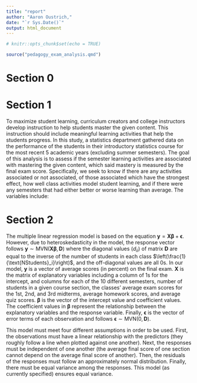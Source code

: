 ```yaml
---
title: "report"
author: "Aaron Oustrich,"
date: "`r Sys.Date()`"
output: html_document
---
```


```r
# knitr::opts_chunk$set(echo = TRUE)

source("pedagogy_exam_analysis.qmd")
```

# Section 0

# Section 1

To maximize student learning, curriculum creators and college instructors develop instruction to help students master the given content. This instruction should include meaningful learning activities that help the students progress. In this study, a statistics department gathered data on the performance of the students in their introductory statistics course for the most recent 5 academic years (excluding summer semesters). The goal of this analysis is to assess if the semester learning activities are associated with mastering the given content, which said mastery is measured by the final exam score. Specifically, we seek to know if there are any activities associated or not associated, of those associated which have the strongest effect, how well class activities model student learning, and if there were any semesters that had either better or worse learning than average. The variables include:

# Section 2

The multiple linear regression model is based on the equation $\mathbf{y} = \mathbf{X}\mathbf{\beta} + \mathbf{\epsilon}$. However, due to heteroskedasticity in the model, the response vector follows $\mathbf{y} \sim \text{MVN}(\mathbf{X\beta},\mathbf{D})$ where the diagonal values ($d_{ii}$) of matrix $\mathbf{D}$ are equal to the inverse of the number of students in each class $\left(\frac{1}{\text{NStudents}_i}\right)$, and the off-diagonal values are all 0s. In our model, $\mathbf{y}$ is a vector of average scores (in percent) on the final exam. $\mathbf{X}$ is the matrix of explanatory variables including a column of 1s for the intercept, and columns for each of the 10 different semesters, number of students in a given course section, the classes' average exam scores for the 1st, 2nd, and 3rd midterms, average homework scores, and average quiz scores. $\mathbf{\beta}$ is the vector of the intercept value and coefficient values. The coefficient values in $\mathbf{\beta}$ represent the relationship between the explanatory variables and the response variable. Finally, $\mathbf{\epsilon}$ is the vector of error terms of each observation and follows $\mathbf{\epsilon} \sim \text{MVN}(0,\mathbf{D})$.

This model must meet four different assumptions in order to be used. First, the observations must have a linear relationship with the predictors (they roughly follow a line when plotted against one another). Next, the responses must be independent of one another (the average final score of one section cannot depend on the average final score of another). Then, the residuals of the responses must follow an approximately normal distribution. Finally, there must be equal variance among the responses. This model (as currently specified) ensures equal variance.
